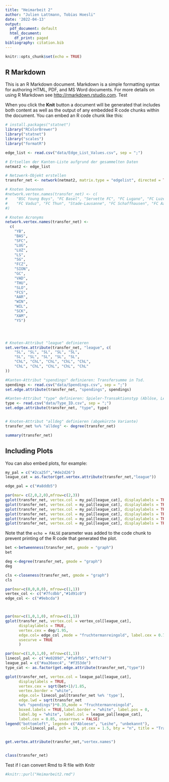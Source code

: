 ```yaml
---
title: "Heimarbeit 2"
author: "Julien Lattmann, Tobias Hoesli"
date: '2022-04-13'
output:
  pdf_document: default
  html_document:
    df_print: paged
bibliography: citation.bib
---
```


```r
knitr::opts_chunk$set(echo = TRUE)
```

## R Markdown

This is an R Markdown document. Markdown is a simple formatting syntax for authoring HTML, PDF, and MS Word documents. For more details on using R Markdown see <http://rmarkdown.rstudio.com>. Test

When you click the **Knit** button a document will be generated that includes both content as well as the output of any embedded R code chunks within the document. You can embed an R code chunk like this:

```r
# install.packages("statnet")
library("RColorBrewer")
library("statnet")
library("scales")
library("formatR")
```


```r
edge_list <- read.csv("data/Edge_List_Values.csv", sep = ";")

# Ertsellen der Kanten-Liste aufgrund der gesammelten Daten
netmat2 <- edge_list

# Netzwerk-Objekt erstellen
transfer_net <- network(netmat2, matrix.type = "edgelist", directed = TRUE)

# Knoten benennen
#network.vertex.names(transfer_net) <- c(
#    "BSC Young Boys", "FC Basel", "Servette FC", "FC Lugano", "FC Luzern", "Lausanne-Sport", "FC St. Gallen", "FC Zürich", "FC Sion", "Grasshoppers",
#    "FC Vaduz", "FC Thun", "Stade-Lausanne", "FC Schaffhausen", "FC Aarau", "FC Winterthur", "FC Wil 1900", "SC Kriens", "Neuchâtel Xamax", "Yverdon #Sport"
#)

# Knoten Acronyms 
network.vertex.names(transfer_net) <- 
  c(
    "YB",
    "BAS",
    "SFC",
    "LUG",
    "LUZ",
    "LS",
    "SG",
    "FCZ",
    "SION",
    "GC",
    "VAD",
    "THU",
    "SLO",
    "FCS",
    "AAR",
    "WIN",
    "WIL",
    "SCK",
    "XAM",
    "YS")




# Knoten-Attribut "league" definieren
set.vertex.attribute(transfer_net, "league", c(
    "SL", "SL", "SL", "SL", "SL",
    "SL", "SL", "SL", "SL", "SL",
    "ChL", "ChL", "ChL", "ChL", "ChL",
    "ChL", "ChL", "ChL", "ChL", "ChL"
))

#Kanten-Attribut "spendings" definieren: Transfersumme in Tsd.
spendings <- read.csv("data/Spendings.csv", sep = ";")
set.edge.attribute(transfer_net, "spendings", spendings)

#Kanten-Attribut "type" definieren: Spieler-Transaktionstyp (Ablöse, Leihe, unbekannt)
type <- read.csv("data/Type_ID.csv", sep = ";")
set.edge.attribute(transfer_net, "type", type)


# Knoten-Attribut "alldeg" definieren (abgekürzte Variante)
transfer_net %v% "alldeg" <- degree(transfer_net)

summary(transfer_net)


```

## Including Plots

You can also embed plots, for example:



```r

my_pal = c("#2ca25f","#de2d26")
league_cat = as.factor(get.vertex.attribute(transfer_net,"league"))

edge_pal = c("#a8ddb5")

par(mar= c(2,0,2,0),mfrow=c(2,3))
gplot(transfer_net, vertex.col = my_pal[league_cat], displaylabels = TRUE, label.cex = 0.75, edge.col = edge_pal, edge.lwd = 0.5, mode = "circle", main = "circle", label.col = my_pal[league_cat])
gplot(transfer_net, vertex.col = my_pal[league_cat], displaylabels = TRUE, label.cex = 0.75, edge.col = edge_pal, edge.lwd = 0.5, mode = "kamadakawai", main = "kamadakawai", label.col = my_pal[league_cat])
gplot(transfer_net, vertex.col = my_pal[league_cat], displaylabels = TRUE, label.cex = 0.75, edge.col = edge_pal, edge.lwd = 0.5, mode = "random", main = "random", label.col = my_pal[league_cat])
gplot(transfer_net, vertex.col = my_pal[league_cat], displaylabels = TRUE, label.cex = 0.75, edge.col = edge_pal, edge.lwd = 0.5, mode = "fruchtermanreingold", main = "fruchtermanreingold", label.col = my_pal[league_cat])
gplot(transfer_net, vertex.col = my_pal[league_cat], displaylabels = TRUE, label.cex = 0.75, edge.col = edge_pal, edge.lwd = 0.5, mode = "fruchtermanreingold", main = "spring", label.col = my_pal[league_cat])
gplot(transfer_net, vertex.col = my_pal[league_cat], displaylabels = TRUE, label.cex = 0.75, edge.col = edge_pal, edge.lwd = 0.5, mode = "fruchtermanreingold", main = "eigen", label.col = my_pal[league_cat])

```

Note that the `echo = FALSE` parameter was added to the code chunk to prevent printing of the R code that generated the plot.


```r

bet <-betweenness(transfer_net, gmode = "graph")
bet

deg <-degree(transfer_net, gmode = "graph")
deg

cls <-closeness(transfer_net, gmode = "graph")
cls


```



```r

par(mar=c(0,0,0,0), mfrow=c(1,1))
vertex_col <- c("#7fcdbb","#1d91c0")
edge_col <- c("#9ebcda")



par(mar=c(1,0,1,0), mfrow=c(1,1))
gplot(transfer_net, vertex.col = vertex_col[league_cat],
      displaylabels = TRUE,
      vertex.cex = deg/1.95,
      edge.col= edge_col ,mode = "fruchtermanreingold", label.cex = 0.75, label.pos = 0,
      usecurve = TRUE
      )

```




```r

par(mar=c(1,0,1,0), mfrow=c(1,1))
linecol_pal <- c("#e0209d","#fa9fb5","#ffc74f")
league_pal = c("#aa36eec4", "#f353de")
type_cat <- as.factor(get.edge.attribute(transfer_net,"type"))

gplot(transfer_net, vertex.col = league_pal[league_cat],
      displaylabels = TRUE,
      vertex.cex = sqrt(bet+1)/1.85,
      vertex.border = "white",
      edge.col= linecol_pal[transfer_net %e% 'type'],
      edge.lwd = sqrt(transfer_net 
      %e% "spendings")*0.35,mode = "fruchtermanreingold",
      boxed.labels = TRUE,label.border = "white", label.pos = 0,
      label.bg = "white", label.col = league_pal[league_cat],
      label.cex = 0.85, usearrows = FALSE)
legend("bottomleft", legend= c("Abloese", "Leihe", "unbekannt"),
       col=linecol_pal, pch = 19, pt.cex = 1.5, bty = "n", title = "Transfer-Typ")



```

```r

get.vertex.attribute(transfer_net,"vertex.names")


class(transfer_net)


```





Test if I can convert Rmd to R file with Knitr
```r

#knitr::purl("Heimarbeit2.rmd")


```

 


